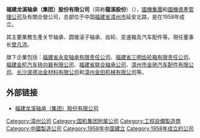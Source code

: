 '''福建龙溪轴承（集团）股份有限公司'''（简称'''龍溪股份'''）（{{sse|600592}}），[[國機集團|國機集團]]和[[國機資產管理公司|國機資產管理公司]]及有關合營公司，总部位于中国[[福建省|福建省]][[漳州市|漳州市]]延安北路，是在1958年成立。

其主要業務生產关节轴承、圆锥滚子轴承、齿轮、变速箱及汽车配件等。現任董事长[[曾凡沛|曾凡沛]]。

旗下企業包括：[[福建省永安轴承有限责任公司|福建省永安轴承有限责任公司]]、[[福建省三明齿轮箱有限责任公司|福建省三明齿轮箱有限责任公司]]、[[福建金柁汽车转向器有限公司|福建金柁汽车转向器有限公司]]、[[福建省联合轴承公司|福建省联合轴承公司]]、[[漳州市金驰汽车配件有限公司|漳州市金驰汽车配件有限公司]]、[[长沙波德冶金材料有限公司|长沙波德冶金材料有限公司]]和[[漳州金田机械有限公司|漳州金田机械有限公司]]等。

== 外部链接 ==
* [https://web.archive.org/web/20181028071838/http://www.ls.com.cn/ 福建龙溪轴承（集团）股份有限公司]

[[Category:漳州公司|Category:漳州公司]]
[[Category:国机集团附属公司|Category:国机集团附属公司]]
[[Category:工程設備製造商|Category:工程設備製造商]]
[[Category:中國製造公司|Category:中國製造公司]]
[[Category:1958年中国建立|Category:1958年中国建立]]
[[Category:1958年成立的公司|Category:1958年成立的公司]]